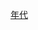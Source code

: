 {{Commons category|Taiwan in the 1970s}}
{{Decade in country category|19|7|台灣|亞洲}}

[[Category:臺灣戰後時期編年史|年代]]